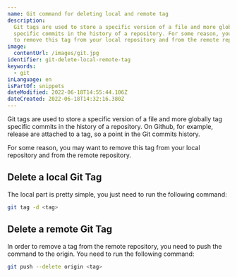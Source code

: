 ```yaml
---
name: Git command for deleting local and remote tag
description:
  Git tags are used to store a specific version of a file and more globally tag
  specific commits in the history of a repository. For some reason, you may want
  to remove this tag from your local repository and from the remote repository.
image:
  contentUrl: /images/git.jpg
identifier: git-delete-local-remote-tag
keywords:
  - git
inLanguage: en
isPartOf: snippets
dateModified: 2022-06-18T14:55:44.106Z
dateCreated: 2022-06-18T14:32:16.380Z
---
```


Git tags are used to store a specific version of a file and more globally tag specific commits in the history of a repository. On Github, for example, release are attached to a tag, so a point in the Git commits history.

For some reason, you may want to remove this tag from your local repository and from the remote repository.

## Delete a local Git Tag

The local part is pretty simple, you just need to run the following command:

```bash
git tag -d <tag>
```

## Delete a remote Git Tag

In order to remove a tag from the remote repository, you need to push the command to the origin. You need to run the following command:

```bash
git push --delete origin <tag>
```

